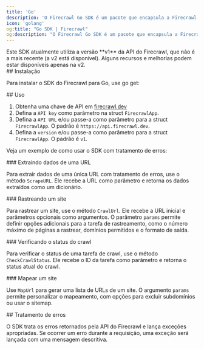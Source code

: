 ```yaml
---
title: 'Go'
description: 'O Firecrawl Go SDK é um pacote que encapsula a Firecrawl API para ajudar você a transformar sites em Markdown com facilidade.'
icon: 'golang'
og:title: "Go SDK | Firecrawl"
og:description: "O Firecrawl Go SDK é um pacote que encapsula a Firecrawl API para ajudar você a transformar sites em Markdown com facilidade."
---
```



<Warning>
  Este SDK atualmente utiliza a versão **v1** da API do Firecrawl, que não é a mais recente (a v2 está disponível). Alguns recursos e melhorias podem estar disponíveis apenas na v2.
</Warning>

<div id="installation">
  ## Instalação
</div>

Para instalar o SDK do Firecrawl para Go, use go get:

<InstallGoSDK />

<div id="usage">
  ## Uso
</div>

1. Obtenha uma chave de API em [firecrawl.dev](https://firecrawl.dev)
2. Defina a `API key` como parâmetro na struct `FirecrawlApp`.
3. Defina a `API URL` e/ou passe-a como parâmetro para a struct `FirecrawlApp`. O padrão é `https://api.firecrawl.dev`.
4. Defina a `version` e/ou passe-a como parâmetro para a struct `FirecrawlApp`. O padrão é `v1`.

Veja um exemplo de como usar o SDK com tratamento de erros:

<ScrapeAndCrawlGoExample />

<div id="scraping-a-url">
  ### Extraindo dados de uma URL
</div>

Para extrair dados de uma única URL com tratamento de erros, use o método `ScrapeURL`. Ele recebe a URL como parâmetro e retorna os dados extraídos como um dicionário.

<ScrapeGoShort />

<div id="crawling-a-website">
  ### Rastreando um site
</div>

Para rastrear um site, use o método `CrawlUrl`. Ele recebe a URL inicial e parâmetros opcionais como argumentos. O parâmetro `params` permite definir opções adicionais para a tarefa de rastreamento, como o número máximo de páginas a rastrear, domínios permitidos e o formato de saída.

<CrawlGoShort />

<div id="checking-crawl-status">
  ### Verificando o status do crawl
</div>

Para verificar o status de uma tarefa de crawl, use o método `CheckCrawlStatus`. Ele recebe o ID da tarefa como parâmetro e retorna o status atual do crawl.

<CheckCrawlStatusGoShort />

<div id="map-a-website">
  ### Mapear um site
</div>

Use `MapUrl` para gerar uma lista de URLs de um site. O argumento `params` permite personalizar o mapeamento, com opções para excluir subdomínios ou usar o sitemap.

<MapGoShort />

<div id="error-handling">
  ## Tratamento de erros
</div>

O SDK trata os erros retornados pela API do Firecrawl e lança exceções apropriadas. Se ocorrer um erro durante a requisição, uma exceção será lançada com uma mensagem descritiva.